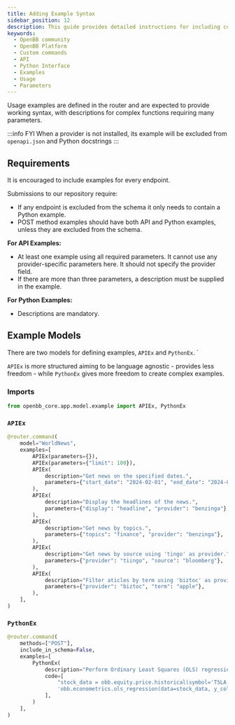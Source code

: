```yaml
---
title: Adding Example Syntax
sidebar_position: 12
description: This guide provides detailed instructions for including command examples in the router endpoints of the OpenBB Platform.
keywords:
  - OpenBB community
  - OpenBB Platform
  - Custom commands
  - API
  - Python Interface
  - Examples
  - Usage
  - Parameters
---
```



<HeadTitle title="Adding Example Syntax To Commands | OpenBB Platform Docs" />

Usage examples are defined in the router and are expected to provide working syntax, with descriptions for complex functions requiring many parameters.

:::info FYI
When a provider is not installed, its example will be excluded from `openapi.json` and Python docstrings
:::

## Requirements

It is encouraged to include examples for every endpoint.

Submissions to our repository require:

- If any endpoint is excluded from the schema it only needs to contain a Python example.
- POST method examples should have both API and Python examples, unless they are excluded from the schema.

**For API Examples:**

- At least one example using all required parameters. It cannot use any provider-specific parameters here. It should not specify the provider field.
- If there are more than three parameters, a description must be supplied in the example.

**For Python Examples:**

- Descriptions are mandatory.

## Example Models

There are two models for defining examples, `APIEx` and `PythonEx`. `

`APIEx` is more structured aiming to be language agnostic - provides less freedom - while `PythonEx` gives more freedom to create complex examples.

### Imports

```python
from openbb_core.app.model.example import APIEx, PythonEx
```

### `APIEx`

```python
@router.command(
    model="WorldNews",
    examples=[
        APIEx(parameters={}),
        APIEx(parameters={"limit": 100}),
        APIEx(
            description="Get news on the specified dates.",
            parameters={"start_date": "2024-02-01", "end_date": "2024-02-07"},
        ),
        APIEx(
            description="Display the headlines of the news.",
            parameters={"display": "headline", "provider": "benzinga"},
        ),
        APIEx(
            description="Get news by topics.",
            parameters={"topics": "finance", "provider": "benzinga"},
        ),
        APIEx(
            description="Get news by source using 'tingo' as provider.",
            parameters={"provider": "tiingo", "source": "bloomberg"},
        ),
        APIEx(
            description="Filter aticles by term using 'biztoc' as provider.",
            parameters={"provider": "biztoc", "term": "apple"},
        ),
    ],
)
```

### `PythonEx`

```python
@router.command(
    methods=["POST"],
    include_in_schema=False,
    examples=[
        PythonEx(
            description="Perform Ordinary Least Squares (OLS) regression.",
            code=[
                "stock_data = obb.equity.price.historical(symbol='TSLA', start_date='2023-01-01', provider='fmp').to_df()",
                'obb.econometrics.ols_regression(data=stock_data, y_column="close", x_columns=["open", "high", "low"])',
            ],
        )
    ],
)
```
